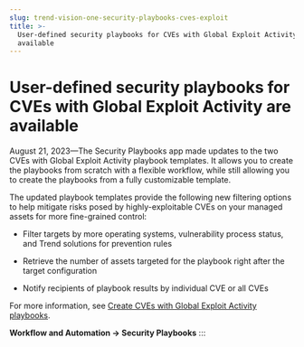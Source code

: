 ```yaml
---
slug: trend-vision-one-security-playbooks-cves-exploit
title: >-
  User-defined security playbooks for CVEs with Global Exploit Activity are
  available
---
```

# User-defined security playbooks for CVEs with Global Exploit Activity are available

August 21, 2023—The Security Playbooks app made updates to the two CVEs with Global Exploit Activity playbook templates. It allows you to create the playbooks from scratch with a flexible workflow, while still allowing you to create the playbooks from a fully customizable template.

The updated playbook templates provide the following new filtering options to help mitigate risks posed by highly-exploitable CVEs on your managed assets for more fine-grained control:

- Filter targets by more operating systems, vulnerability process status, and Trend solutions for prevention rules

- Retrieve the number of assets targeted for the playbook right after the target configuration

- Notify recipients of playbook results by individual CVE or all CVEs

For more information, see [Create CVEs with Global Exploit Activity playbooks](create-cves-global-exploit-playbook.mdx).

**Workflow and Automation → Security Playbooks**
:::
